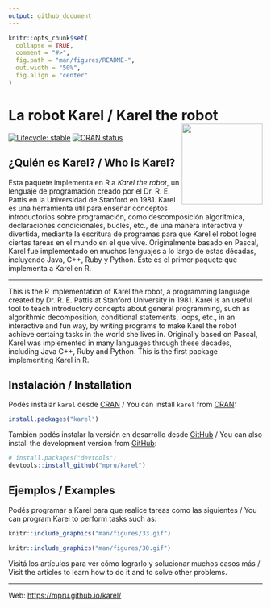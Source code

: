 ```yaml
---
output: github_document
---
```


<!-- README.md is generated from README.Rmd. Please edit that file -->

```r
knitr::opts_chunk$set(
  collapse = TRUE,
  comment = "#>",
  fig.path = "man/figures/README-",
  out.width = "50%", 
  fig.align = "center"
)
```

# La robot Karel / Karel the robot <img src="man/figures/karel_hexsticker.png" align="right" width="160"/>

<!-- badges: start -->

[![Lifecycle: stable](https://img.shields.io/badge/lifecycle-stable-orange.svg)](https://lifecycle.r-lib.org/articles/stages.html) [![CRAN status](https://www.r-pkg.org/badges/version/karel)](https://CRAN.R-project.org/package=karel)

<!-- badges: end -->

## ¿Quién es Karel? / Who is Karel?

Esta paquete implementa en R a *Karel the robot*, un lenguaje de programación
creado por el Dr. R. E. Pattis en la Universidad de Stanford en 1981. Karel es
una herramienta útil para enseñar conceptos introductorios sobre programación,
como descomposición algorítmica, declaraciones condicionales, bucles, etc., de
una manera interactiva y divertida, mediante la escritura de programas para que
Karel el robot logre ciertas tareas en el mundo en el que vive. Originalmente
basado en Pascal, Karel fue implementado en muchos lenguajes a lo largo de estas
décadas, incluyendo Java, C++, Ruby y Python. Este es el primer paquete que
implementa a Karel en R.

------------------------------------------------------------------------

This is the R implementation of Karel the robot, a programming language created
by Dr. R. E. Pattis at Stanford University in 1981. Karel is an useful tool to
teach introductory concepts about general programming, such as algorithmic
decomposition, conditional statements, loops, etc., in an interactive and fun
way, by writing programs to make Karel the robot achieve certaing tasks in the
world she lives in. Originally based on Pascal, Karel was implemented in many
languages through these decades, including Java C++, Ruby and Python. This is
the first package implementing Karel in R.

## Instalación / Installation

Podés instalar `karel` desde [CRAN](https://CRAN.R-project.org/package=karel) /
You can install `karel` from [CRAN](https://CRAN.R-project.org/package=karel):

``` r
install.packages("karel")
```

También podés instalar la versión en desarrollo desde
[GitHub](https://github.com/mpru/karel) / You can also install the development
version from [GitHub](https://github.com/mpru/karel):

``` r
# install.packages("devtools")
devtools::install_github("mpru/karel")
```

## Ejemplos / Examples

Podés programar a Karel para que realice tareas como las siguientes / You can
program Karel to perform tasks such as:

```r
knitr::include_graphics("man/figures/33.gif")
```

```r
knitr::include_graphics("man/figures/30.gif")
```

Visitá los artículos para ver cómo lograrlo y solucionar muchos casos más /
Visit the articles to learn how to do it and to solve other problems.

---

Web: <https://mpru.github.io/karel/>
